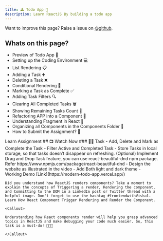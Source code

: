 ```yaml
---
title: 🕹️ Todo App 🦔
description: Learn ReactJS By building a todo app
---
```


<Callout>

Want to improve this page? Raise a issue on [@github](https://github.com/ManishBisht777/frontend-freaks-website).

</Callout>

## Whats on this page?

- Preview of Todo App 📝
- Setting up the Coding Environment 💻
- List Rendering 📋
- Adding a Task ➕
- Deleting a Task ❌
- Conditional Rendering 🤔
- Marking a Task as Complete ✅
- Adding Task Filters 🔍
- Clearing All Completed Tasks 🗑️
- Showing Remaining Tasks Count 🔢
- Refactoring APP into a Component 🔄
- Understanding Fragment in React 🧩
- Organizing all Components in the Components Folder 📁
- How to Submit the Assignment? 📩

<Tabs defaultValue="learn">

<TabsList>
  <TabsTrigger value="learn">Learn</TabsTrigger>
  <TabsTrigger value="assignment">Assignment</TabsTrigger>
</TabsList>

<TabsContent value="learn">
    ## 📺 Watch Now
    <VideoPlayer src="https://www.youtube.com/watch?v=lLpdRMaDVQc"/>
</TabsContent>

<TabsContent value="assignment">
 ### 📌🔨 Task
    - Add, Delete and Mark as Complete the Task
    - Filter Active and Completed Task
    - Store Tasks in local storage, so that tasks doesn’t disappear on refreshing.
    (Optional) Implement Drag and Drop Task feature, you can use react-beautiful-dnd npm package. Refer https://www.npmjs.com/package/react-beautiful-dnd
    - Design the website as illustrated in the video
    - Add Both light and dark theme
    - Working Demo [Link](https://modern-todo-app.vercel.app/)
   
    Did you understand how ReactJS renders components? Take a moment to explain the concepts of Triggering a render, Rendering the component, and Committing to the DOM in a LinkedIn post or Twitter thread with a helpful image. Don't forget to use the hashtag #frontendwithVishal. Learn How React Component Trigger Rendering and Render the Component.

    <Callout>

    Understanding how React components render will help you grasp advanced topics in ReactJS and make debugging your code much easier. So, this task is a must-do! 🤔👨‍💻

    </Callout>



</TabsContent>

</Tabs>


